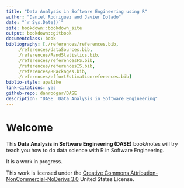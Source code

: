 ```yaml
--- 
title: "Data Analysis in Software Engineering using R"
author: "Daniel Rodriguez and Javier Dolado"
date: "`r Sys.Date()`"
site: bookdown::bookdown_site
output: bookdown::gitbook
documentclass: book
bibliography: [./references/references.bib,
    ./references/dataSources.bib,
    ./references/RandStatistics.bib,
    ./references/referencesFS.bib,
    ./references/referencesIS.bib,
    ./references/RPackages.bib,
    ./references/effortEstimationreferences.bib]
biblio-style: apalike
link-citations: yes
github-repo: danrodgar/DASE
description: "DASE  Data Analysis in Software Engineering"
---
```


# Welcome {-}

This __Data Analysis in Software Engineering (DASE)__ book/notes will try teach you how to do data science with R in Software Engineering. 

It is a work in progress.

This work is licensed under the [Creative Commons Attribution-NonCommercial-NoDerivs 3.0](http://creativecommons.org/licenses/by-nc-nd/3.0/us/) United States License. 

